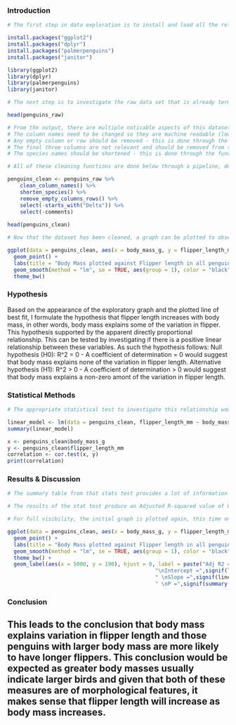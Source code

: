 ### Introduction

```r

# The first step in data exploration is to install and load all the relevant packages. These packages include ggplot2 (to produce graphs), janitor (to help clean the dataset), dplyr (which allows us to use the pipe function), and palmerpenguins (which provides the dataset). This is done below:

install.packages("ggplot2")
install.packages("dplyr")
install.packages("palmerpenguins")
install.packages("janitor")

library(ggplot2)
library(dplyr)
library(palmerpenguins)
library(janitor)

# The next step is to investigate the raw data set that is already termed penguins_raw from the palmerpenguins package. By using the head() function, the dataset can be observed such that the aspects that require cleaning can be identified. 

head(penguins_raw)

# From the output, there are multiple noticable aspects of this dataset that need to be cleaned before further analysis. These are:
# The column names need to be changed so they are machine readable (lower and snake case) - this is done through the function 'clean_column_names'. 
# Any empty column or row should be removed - this is done through the function remove_empty_column_names. 
# The final three columns are not relevant and should be removed from the dataset - this is done through the functions select()
# The species names should be shortened - this is done through the function shorten_species()

# All of these cleaning functions are done below through a pipeline, defining a new object 'penguins_clean' which will be the newly cleaned dataset:

penguins_clean <- penguins_raw %>%
    clean_column_names() %>%
    shorten_species() %>%
    remove_empty_columns_rows() %>%
    select(-starts_with("Delta")) %>%
    select(-comments)
 
head(penguins_clean)

# Now that the dataset has been cleaned, a graph can be plotted to observe the data. Using ggplot, a scatterplot can be made to show the relationship between flipper length and body mass. The code for this is below:

ggplot(data = penguins_clean, aes(x = body_mass_g, y = flipper_length_mm, colour = species)) +
  geom_point() +
  labs(title = "Body Mass plotted against Flipper length in all penguins", x = "Body Mass (g)", y = "Flipper Length (mm)") +
  geom_smooth(method = "lm", se = TRUE, aes(group = 1), color = "black") +
  theme_bw()
```

### Hypothesis

Based on the appearance of the exploratory graph and the plotted line of best fit, I formulate the hypothesis that flipper length increases with body mass, in other words, body mass explains some of the variation in flipper. This hypothesis supported by the apparent directly proportional relationship. This can be tested by investigating if there is a positive linear relationship between these variables. As such the hypothesis follows: Null hypothesis (H0): R\^2 = 0 - A coefficient of determination = 0 would suggest that body mass explains none of the variation in flipper length. Alternative hypothesis (H1): R\^2 \> 0 - A coefficient of determination \> 0 would suggest that body mass explains a non-zero amont of the variation in flipper length.

### Statistical Methods

```r

# The appropriate statistical test to investigate this relationship would be finding the coefficient of determination (R^2) in a linear model between these two variables. An F-test of overall significance can then be used to determine whether the found relationship is truly significant. All of these tests are conducted through the linear model function (lm()), 

linear_model <- lm(data = penguins_clean, flipper_length_mm ~ body_mass_g)
summary(linear_model)

x <- penguins_clean$body_mass_g
y <- penguins_clean$flipper_length_mm
correlation <- cor.test(x, y)
print(correlation)
```

### Results & Discussion

```r

# The summary table from that stats test provides a lot of information on the plotted relationship. However, for the sake of this hypothesis, the most important value is the adjusted R-squared. The adjusted R-sqaured value accounts for any overfitting from the regular R-squared. R-squared is a measure of how well the independent variable in the linear regression explains the variability of the dependent variable. In this context, 'Adjusted R-squared' is used to measure how much of the variation in flipper length is explained by body mass. R-squared values are bound between 0 and 1, higher values indicate stronger relationships. 

# The results of the stat test produce an Adjusted R-squared value of 0.7583. The high value demonstrates a very strong relationship, suggesting that body mass explains a lot of the variation in flipper length. Additionally, the significance of this value is supported by the provided F-test which produces a p-value < 2.2e-16 which is much smaller than 0.05. This allows us to reject the null hypothesis and claim that the relationship is not likely due to chance.

# For full visibility, the initial graph is plotted again, this time only focussing on the tested relationship. The results of the stats test are also projected. The code for the graph is shown below:

ggplot(data = penguins_clean, aes(x = body_mass_g, y = flipper_length_mm)) +
  geom_point() +
  labs(title = "Body Mass plotted against Flipper length in all penguins", x = "Body Mass (g)", y = "Flipper Length (mm)") +
  geom_smooth(method = "lm", se = TRUE, aes(group = 1), color = "black") +
  theme_bw() +
  geom_label(aes(x = 5000, y = 190), hjust = 0, label = paste("Adj R2 = ",signif(summary(linear_model)$adj.r.squared, 5),
                                               "\nIntercept =",signif(linear_model$coef[[1]],5 ),
                                               " \nSlope =",signif(linear_model$coef[[2]], 5),
                                               " \nP =",signif(summary(linear_model)$coef[2,4], 5)))


```

### Conclusion

## This leads to the conclusion that body mass explains variation in flipper length and those penguins with larger body mass are more likely to have longer flippers. This conclusion would be expected as greater body masses usually indicate larger birds and given that both of these measures are of morphological features, it makes sense that flipper length will increase as body mass increases.
